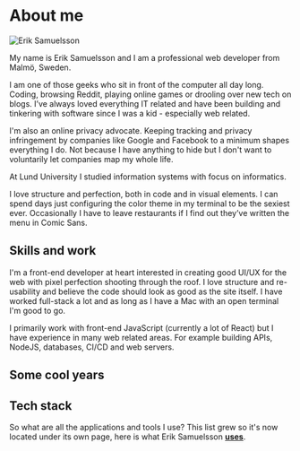 
<Seo pageTitle="About me" />

# About me

![Erik Samuelsson](../../content/images/erik-samuelsson.jpg)

My name is Erik Samuelsson and I am a professional web developer from Malmö, Sweden.

I am one of those geeks who sit in front of the computer all day long. Coding, browsing Reddit, playing online games or drooling over new tech on blogs. I’ve always loved everything IT related and have been building and tinkering with software since I was a kid - especially web related.

I'm also an online privacy advocate. Keeping tracking and privacy infringement by companies like Google and Facebook to a minimum shapes everything I do. Not because I have anything to hide but I don't want to voluntarily let companies map my whole life.

At Lund University I studied information systems with focus on informatics.

I love structure and perfection, both in code and in visual elements. I can spend days just configuring the color theme in my terminal to be the sexiest ever. Occasionally I have to leave restaurants if I find out they’ve written the menu in Comic Sans.

## Skills and work

I'm a front-end developer at heart interested in creating good UI/UX for the web with pixel perfection shooting through the roof. I love structure and re-usability and believe the code should look as good as the site itself. I have worked full-stack a lot and as long as I have a Mac with an open terminal I'm good to go.

I primarily work with front-end JavaScript (currently a lot of React) but I have experience in many web related areas. For example building APIs, NodeJS, databases, CI/CD and web servers.

## Some cool years

<TimeLine />

## Tech stack

So what are all the applications and tools I use? This list grew so it's now located under its own page, here is what Erik Samuelsson **[uses](/uses)**.
